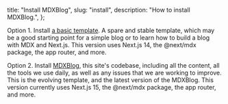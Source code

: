   title: "Install MDXBlog",
  slug: "install",
  description: "How to install MDXBlog.",
};

Option 1. Install [a basic template](https://github.com/owolfdev/next-template-mdx-shad). A spare and stable template, which may be a good starting point for a simple blog or to learn how to build a blog with MDX and Next.js. This version uses Next.js 14, the @next/mdx package, the app router, and more.

Option 2. Install [MDXBlog](https://github.com/owolfdev/mdx-blog), this site&apos;s codebase, including all the content, all the tools we use daily, as well as any issues that we are working to improve. This is the evolving template, and the latest version of the MDXBlog. This version currently uses Next.js 15, the @next/mdx package, the app router, and more.
